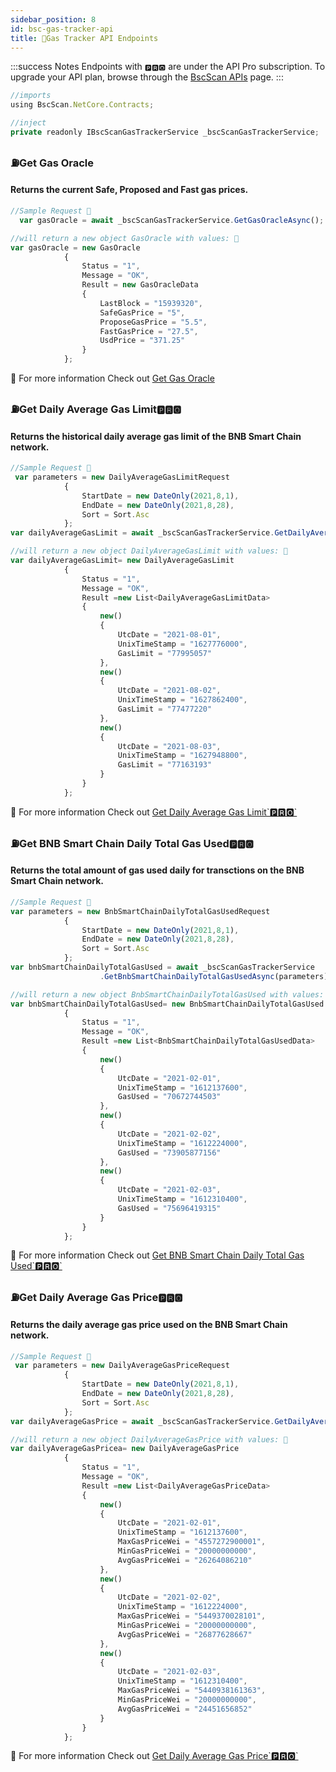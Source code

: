 ```yaml
---
sidebar_position: 8
id: bsc-gas-tracker-api
title: 🎯Gas Tracker API Endpoints
---
```


:::success Notes
Endpoints with `🅿🆁🅾` are under the API Pro subscription. To upgrade your API plan, browse through the [BscScan APIs](https://bscscan.com/s_checkout) page.
:::

```jsx
//imports
using BscScan.NetCore.Contracts;

//inject
private readonly IBscScanGasTrackerService _bscScanGasTrackerService;
```
### ⛽️Get Gas Oracle
#### Returns the current Safe, Proposed and Fast gas prices.

<Tabs>
  <TabItem value="request" label="Request" default>

```jsx
//Sample Request 🍎
  var gasOracle = await _bscScanGasTrackerService.GetGasOracleAsync();
```
  </TabItem>
  <TabItem value="response" label="Response">    

```js
//will return a new object GasOracle with values: 🍊
var gasOracle = new GasOracle
            {
                Status = "1",
                Message = "OK",
                Result = new GasOracleData
                {
                    LastBlock = "15939320",
                    SafeGasPrice = "5",
                    ProposeGasPrice = "5.5",
                    FastGasPrice = "27.5",
                    UsdPrice = "371.25"
                }
            };
```
  </TabItem>
  <TabItem value="..." label="...">
   🍌 For more information Check out  
   <a target="_blank" href="https://docs.bscscan.com/api-endpoints/gas-tracker#get-gas-oracle"> Get Gas Oracle</a>
  </TabItem>
</Tabs>

### ⛽️Get Daily Average Gas Limit`🅿🆁🅾`
#### Returns the historical daily average gas limit of the BNB Smart Chain network.

<Tabs>
  <TabItem value="request" label="Request" default>

```jsx
//Sample Request 🍎
 var parameters = new DailyAverageGasLimitRequest
            {
                StartDate = new DateOnly(2021,8,1),
                EndDate = new DateOnly(2021,8,28),
                Sort = Sort.Asc
            };
var dailyAverageGasLimit = await _bscScanGasTrackerService.GetDailyAverageGasLimitAsync(parameters);
```
  </TabItem>
  <TabItem value="response" label="Response">    

```js
//will return a new object DailyAverageGasLimit with values: 🍊
var dailyAverageGasLimit= new DailyAverageGasLimit
            {
                Status = "1",
                Message = "OK",
                Result =new List<DailyAverageGasLimitData>
                {
                    new()
                    {
                        UtcDate = "2021-08-01",
                        UnixTimeStamp = "1627776000",
                        GasLimit = "77995057"
                    },
                    new()
                    {
                        UtcDate = "2021-08-02",
                        UnixTimeStamp = "1627862400",
                        GasLimit = "77477220"
                    },
                    new()
                    {
                        UtcDate = "2021-08-03",
                        UnixTimeStamp = "1627948800",
                        GasLimit = "77163193"
                    }
                }
            };
```
  </TabItem>
  <TabItem value="..." label="...">
   🍌 For more information Check out  
   <a target="_blank" href="https://docs.bscscan.com/api-endpoints/gas-tracker#get-daily-average-gas-limit"> Get Daily Average Gas Limit`🅿🆁🅾`</a>
  </TabItem>
</Tabs>

### ⛽️Get BNB Smart Chain Daily Total Gas Used`🅿🆁🅾`
#### Returns the total amount of gas used daily for transctions on the BNB Smart Chain network.

<Tabs>
  <TabItem value="request" label="Request" default>

```jsx
//Sample Request 🍎
var parameters = new BnbSmartChainDailyTotalGasUsedRequest
            {
                StartDate = new DateOnly(2021,8,1),
                EndDate = new DateOnly(2021,8,28),
                Sort = Sort.Asc
            };
var bnbSmartChainDailyTotalGasUsed = await _bscScanGasTrackerService
                    .GetBnbSmartChainDailyTotalGasUsedAsync(parameters);
```
  </TabItem>
  <TabItem value="response" label="Response">    

```js
//will return a new object BnbSmartChainDailyTotalGasUsed with values: 🍊
var bnbSmartChainDailyTotalGasUsed= new BnbSmartChainDailyTotalGasUsed
            {
                Status = "1",
                Message = "OK",
                Result =new List<BnbSmartChainDailyTotalGasUsedData>
                {
                    new()
                    {
                        UtcDate = "2021-02-01",
                        UnixTimeStamp = "1612137600",
                        GasUsed = "70672744503"
                    },
                    new()
                    {
                        UtcDate = "2021-02-02",
                        UnixTimeStamp = "1612224000",
                        GasUsed = "73905877156"
                    },
                    new()
                    {
                        UtcDate = "2021-02-03",
                        UnixTimeStamp = "1612310400",
                        GasUsed = "75696419315"
                    }
                }
            };
```
  </TabItem>
  <TabItem value="..." label="...">
   🍌 For more information Check out  
   <a target="_blank" href="https://docs.bscscan.com/api-endpoints/gas-tracker#get-bnb-smart-chain-daily-total-gas-used"> Get BNB Smart Chain Daily Total Gas Used`🅿🆁🅾`</a>
  </TabItem>
</Tabs>

### ⛽️Get Daily Average Gas Price`🅿🆁🅾`
#### Returns the daily average gas price used on the BNB Smart Chain network.

<Tabs>
  <TabItem value="request" label="Request" default>

```jsx
//Sample Request 🍎
 var parameters = new DailyAverageGasPriceRequest
            {
                StartDate = new DateOnly(2021,8,1),
                EndDate = new DateOnly(2021,8,28),
                Sort = Sort.Asc
            };
var dailyAverageGasPrice = await _bscScanGasTrackerService.GetDailyAverageGasPriceAsync(parameters);
```
  </TabItem>
  <TabItem value="response" label="Response">    

```js
//will return a new object DailyAverageGasPrice with values: 🍊
var dailyAverageGasPricea= new DailyAverageGasPrice
            {
                Status = "1",
                Message = "OK",
                Result =new List<DailyAverageGasPriceData>
                {
                    new()
                    {
                        UtcDate = "2021-02-01",
                        UnixTimeStamp = "1612137600",
                        MaxGasPriceWei = "4557272900001",
                        MinGasPriceWei = "20000000000",
                        AvgGasPriceWei = "26264086210"
                    },
                    new()
                    {
                        UtcDate = "2021-02-02",
                        UnixTimeStamp = "1612224000",
                        MaxGasPriceWei = "5449370028101",
                        MinGasPriceWei = "20000000000",
                        AvgGasPriceWei = "26877628667"
                    },
                    new()
                    {
                        UtcDate = "2021-02-03",
                        UnixTimeStamp = "1612310400",
                        MaxGasPriceWei = "5440938161363",
                        MinGasPriceWei = "20000000000",
                        AvgGasPriceWei = "24451656852"
                    }
                }
            };
```
  </TabItem>
  <TabItem value="..." label="...">
   🍌 For more information Check out  
   <a target="_blank" href="https://docs.bscscan.com/api-endpoints/gas-tracker#get-daily-average-gas-price"> Get Daily Average Gas Price`🅿🆁🅾`</a>
  </TabItem>
</Tabs>